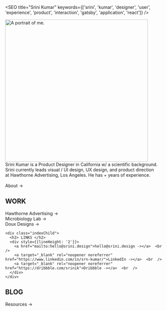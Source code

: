 
<SEO title="Srini Kumar" keywords={['srini', 'kumar', 'designer', 'user', 'experience', 'product', 'interaction', 'gatsby', 'application', 'react']} />


<img height="456px" loading="eager" src={portrait} alt="A portrait of me." class="portrait"/>

<div style={{fontWeight: '400', marginTop: '25px'}}>
  Srini Kumar is a Product Designer in California w/ a scientific background. <br  />
  Srini currently leads visual / UI design, UX design, and product direction  <br  />
  at Hawthorne Advertising, Los Angeles. He has <Experience />+ years of experience.<br  />  <br  />

  <Link to="/about/">About -></Link>

  <div class="indexParent">
    <div class="indexChild">
      <h2> WORK </h2>
      <div style={{lineHeight: '2'}}>
        <Link to="/hawthorne/">Hawthorne Advertising -></Link>  <br  />
        <Link to="/lab/">Microbiology Lab -></Link>  <br  />
        <Link to="/doux/">Doux Designs -></Link>
      </div>
    </div>
    
    <div class="indexChild">
      <h2> LINKS </h2>
      <div style={{lineHeight: '2'}}>
        <a href="mailto:hello@srini.design">hello@srini.design -></a>  <br  />
        <a target="_blank" rel="noopener noreferrer" href="https://www.linkedin.com/in/srn-kumar/">LinkedIn -></a>  <br  />
        <a target="_blank" rel="noopener noreferrer" href="https://dribbble.com/srinik">Dribbble -></a>  <br  />
      </div>
    </div>
  </div>

  <div>
    <h2> BLOG </h2>
    <div style={{lineHeight: '2'}}>
      <Link to="/resources/">Resources -></Link>  <br  />
    </div>
  </div>
</div>





